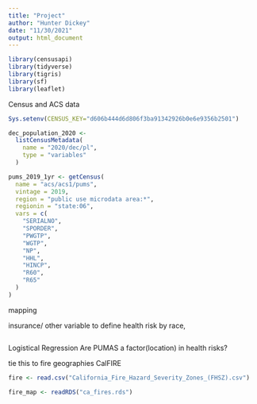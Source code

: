 ```yaml
---
title: "Project"
author: "Hunter Dickey"
date: "11/30/2021"
output: html_document
---
```


```r
library(censusapi)
library(tidyverse)
library(tigris)
library(sf)
library(leaflet)

```


Census and ACS data 

```r


Sys.setenv(CENSUS_KEY="d606b444d6d806f3ba91342926b0e6e9356b2501")

dec_population_2020 <-
  listCensusMetadata(
    name = "2020/dec/pl",
    type = "variables"
  )

pums_2019_1yr <- getCensus(
  name = "acs/acs1/pums",
  vintage = 2019,
  region = "public use microdata area:*", 
  regionin = "state:06",
  vars = c(
    "SERIALNO",
    "SPORDER",
    "PWGTP",
    "WGTP",
    "NP",
    "HHL",
    "HINCP",
    "R60",
    "R65"
  )
)
```

mapping 

insurance/ other variable to define health risk by race, 

```r

```

Logistical Regression 
Are PUMAS a factor(location) in health risks?


tie this to fire geographies 
CalFIRE 
```r
fire <- read.csv("California_Fire_Hazard_Severity_Zones_(FHSZ).csv")

fire_map <- readRDS("ca_fires.rds")
```

